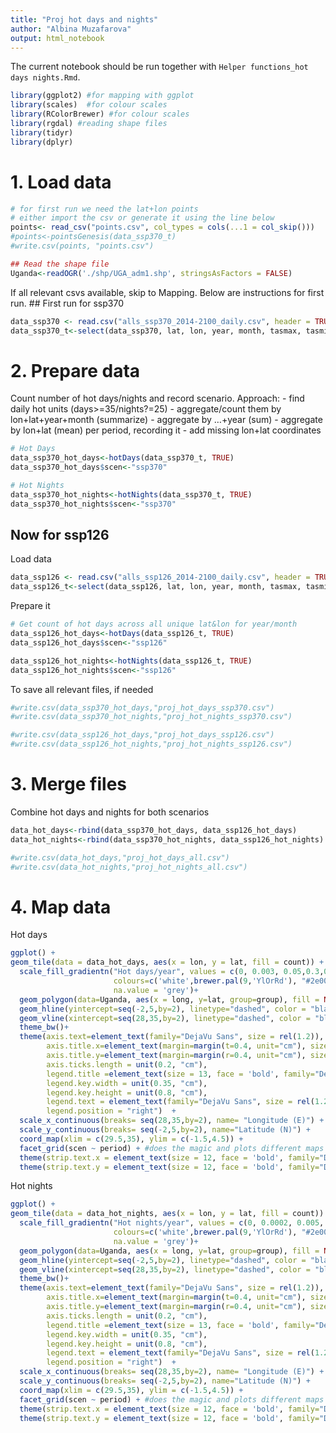 ```yaml
---
title: "Proj hot days and nights"
author: "Albina Muzafarova"
output: html_notebook
---
```


The current notebook should be run together with `Helper functions_hot days nights.Rmd`.

```r
library(ggplot2) #for mapping with ggplot
library(scales)  #for colour scales
library(RColorBrewer) #for colour scales
library(rgdal) #reading shape files
library(tidyr)
library(dplyr)
```

# 1. Load data
```r
# for first run we need the lat+lon points
# either import the csv or generate it using the line below
points<- read_csv("points.csv", col_types = cols(...1 = col_skip()))
#points<-pointsGenesis(data_ssp370_t)
#write.csv(points, "points.csv")

## Read the shape file
Uganda<-readOGR('./shp/UGA_adm1.shp', stringsAsFactors = FALSE) 
```

If all relevant csvs available, skip to Mapping. Below are instructions for first run.
## First run for ssp370 
```r
data_ssp370 <- read.csv("alls_ssp370_2014-2100_daily.csv", header = TRUE)
data_ssp370_t<-select(data_ssp370, lat, lon, year, month, tasmax, tasmin, scen, model) #get rid of irrelevant columns
```

# 2. Prepare data

Count number of hot days/nights and record scenario.
Approach: 
- find daily hot units (days>=35/nights?=25)
- aggregate/count them by lon+lat+year+month (summarize)
- aggregate by ...+year (sum)
- aggregate by lon+lat (mean) per period, recording it
- add missing lon+lat coordinates

```r
# Hot Days
data_ssp370_hot_days<-hotDays(data_ssp370_t, TRUE)
data_ssp370_hot_days$scen<-"ssp370"

# Hot Nights
data_ssp370_hot_nights<-hotNights(data_ssp370_t, TRUE)
data_ssp370_hot_nights$scen<-"ssp370"
```


## Now for ssp126
Load data
```r
data_ssp126 <- read.csv("alls_ssp126_2014-2100_daily.csv", header = TRUE)
data_ssp126_t<-select(data_ssp126, lat, lon, year, month, tasmax, tasmin, scen, model) #get rid of irrelevant columns
```
Prepare it
```r
# Get count of hot days across all unique lat&lon for year/month
data_ssp126_hot_days<-hotDays(data_ssp126_t, TRUE)
data_ssp126_hot_days$scen<-"ssp126"

data_ssp126_hot_nights<-hotNights(data_ssp126_t, TRUE)
data_ssp126_hot_nights$scen<-"ssp126"
```

To save all relevant files, if needed
```r
#write.csv(data_ssp370_hot_days,"proj_hot_days_ssp370.csv")
#write.csv(data_ssp370_hot_nights,"proj_hot_nights_ssp370.csv")

#write.csv(data_ssp126_hot_days,"proj_hot_days_ssp126.csv")
#write.csv(data_ssp126_hot_nights,"proj_hot_nights_ssp126.csv")
```

# 3. Merge files
Combine hot days and nights for both scenarios
```r
data_hot_days<-rbind(data_ssp370_hot_days, data_ssp126_hot_days)
data_hot_nights<-rbind(data_ssp370_hot_nights, data_ssp126_hot_nights)

#write.csv(data_hot_days,"proj_hot_days_all.csv")
#write.csv(data_hot_nights,"proj_hot_nights_all.csv")
```


# 4. Map data

Hot days
```r
ggplot() +
geom_tile(data = data_hot_days, aes(x = lon, y = lat, fill = count)) +
  scale_fill_gradientn("Hot days/year", values = c(0, 0.003, 0.05,0.3,0.6, 0.8, 0.9, 1),  # values can twist the legend
                       colours=c('white',brewer.pal(9,'YlOrRd'), "#2e004f"),
                       na.value = 'grey')+
  geom_polygon(data=Uganda, aes(x = long, y=lat, group=group), fill = NA, col="black", size = 0.9) +
  geom_hline(yintercept=seq(-2,5,by=2), linetype="dashed", color = "black") + #, width=unit(0.35, "cm")) +
  geom_vline(xintercept=seq(28,35,by=2), linetype="dashed", color = "black") + #, width=unit(0.35, "cm")) +
  theme_bw()+ 
  theme(axis.text=element_text(family="DejaVu Sans", size = rel(1.2)),
        axis.title.x=element_text(margin=margin(t=0.4, unit="cm"), size=13,family="DejaVu Sans"),
        axis.title.y=element_text(margin=margin(r=0.4, unit="cm"), size=13, family="DejaVu Sans"),
        axis.ticks.length = unit(0.2, "cm"),
        legend.title =element_text(size = 13, face = 'bold', family="DejaVu Sans", margin=margin(b=0.4, unit="cm")),
        legend.key.width = unit(0.35, "cm"), 
        legend.key.height = unit(0.8, "cm"),
        legend.text = element_text(family="DejaVu Sans", size = rel(1.2)),
        legend.position = "right")  +
  scale_x_continuous(breaks= seq(28,35,by=2), name= "Longitude (E)") +
  scale_y_continuous(breaks= seq(-2,5,by=2), name="Latitude (N)") +
  coord_map(xlim = c(29.5,35), ylim = c(-1.5,4.5)) +
  facet_grid(scen ~ period) + #does the magic and plots different maps per defined variable
  theme(strip.text.x = element_text(size = 12, face = 'bold', family="DejaVu Sans")) +
  theme(strip.text.y = element_text(size = 12, face = 'bold', family="DejaVu Sans"))
```

Hot nights
```r
ggplot() +
geom_tile(data = data_hot_nights, aes(x = lon, y = lat, fill = count)) +
  scale_fill_gradientn("Hot nights/year", values = c(0, 0.0002, 0.005, 0.03, 0.07, 0.1, 0.4, 0.6, 0.8, 1),  # values can twist the legend
                       colours=c('white',brewer.pal(9,'YlOrRd'), "#2e004f"),
                       na.value = 'grey')+
  geom_polygon(data=Uganda, aes(x = long, y=lat, group=group), fill = NA, col="black", size = 0.9) +
  geom_hline(yintercept=seq(-2,5,by=2), linetype="dashed", color = "black") + #, width=unit(0.35, "cm")) +
  geom_vline(xintercept=seq(28,35,by=2), linetype="dashed", color = "black") + #, width=unit(0.35, "cm")) +
  theme_bw()+ 
  theme(axis.text=element_text(family="DejaVu Sans", size = rel(1.2)),
        axis.title.x=element_text(margin=margin(t=0.4, unit="cm"), size=13,family="DejaVu Sans"),
        axis.title.y=element_text(margin=margin(r=0.4, unit="cm"), size=13, family="DejaVu Sans"),
        axis.ticks.length = unit(0.2, "cm"),
        legend.title =element_text(size = 13, face = 'bold', family="DejaVu Sans", margin=margin(b=0.4, unit="cm")),
        legend.key.width = unit(0.35, "cm"), 
        legend.key.height = unit(0.8, "cm"),
        legend.text = element_text(family="DejaVu Sans", size = rel(1.2)),
        legend.position = "right")  +
  scale_x_continuous(breaks= seq(28,35,by=2), name= "Longitude (E)") +
  scale_y_continuous(breaks= seq(-2,5,by=2), name="Latitude (N)") +
  coord_map(xlim = c(29.5,35), ylim = c(-1.5,4.5)) +
  facet_grid(scen ~ period) + #does the magic and plots different maps per defined variable
  theme(strip.text.x = element_text(size = 12, face = 'bold', family="DejaVu Sans")) +
  theme(strip.text.y = element_text(size = 12, face = 'bold', family="DejaVu Sans"))
```

